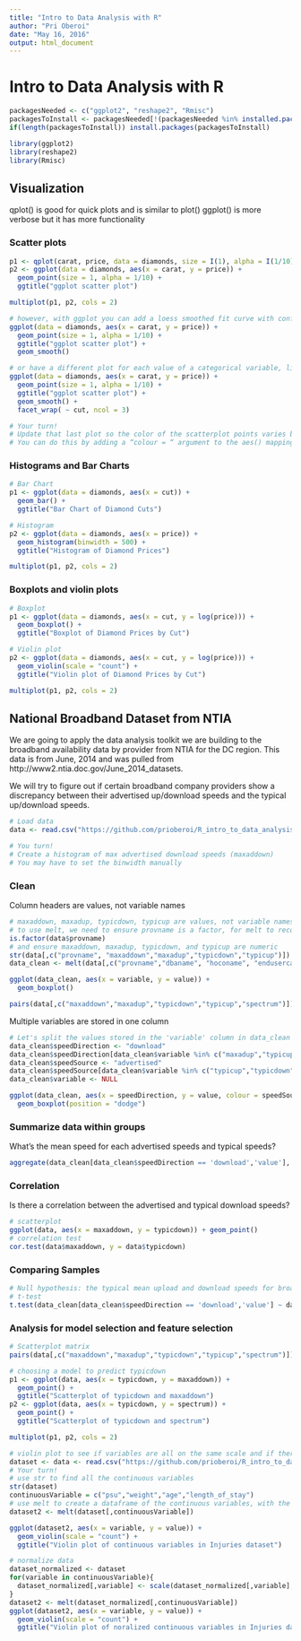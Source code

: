 ```yaml
---
title: "Intro to Data Analysis with R"
author: "Pri Oberoi"
date: "May 16, 2016"
output: html_document
---
```


# Intro to Data Analysis with R

```r

packagesNeeded <- c("ggplot2", "reshape2", "Rmisc")
packagesToInstall <- packagesNeeded[!(packagesNeeded %in% installed.packages()[,"Package"])]
if(length(packagesToInstall)) install.packages(packagesToInstall)

library(ggplot2)
library(reshape2)
library(Rmisc)
```

## Visualization

qplot() is good for quick plots and is similar to plot()
ggplot() is more verbose but it has more functionality

### Scatter plots
```r
p1 <- qplot(carat, price, data = diamonds, size = I(1), alpha = I(1/10), main = "qplot scatter plot")
p2 <- ggplot(data = diamonds, aes(x = carat, y = price)) +
  geom_point(size = 1, alpha = 1/10) +
  ggtitle("ggplot scatter plot")

multiplot(p1, p2, cols = 2)

# however, with ggplot you can add a loess smoothed fit curve with confidence region
ggplot(data = diamonds, aes(x = carat, y = price)) +
  geom_point(size = 1, alpha = 1/10) +
  ggtitle("ggplot scatter plot") +
  geom_smooth() 

# or have a different plot for each value of a categorical variable, like diamond cut
ggplot(data = diamonds, aes(x = carat, y = price)) +
  geom_point(size = 1, alpha = 1/10) +
  ggtitle("ggplot scatter plot") +
  geom_smooth() +
  facet_wrap( ~ cut, ncol = 3)

# Your turn!
# Update that last plot so the color of the scatterplot points varies based on the value of “cut”
# You can do this by adding a “colour = “ argument to the aes() mapping and passing in the variable name (cut)
```

### Histograms and Bar Charts
```r
# Bar Chart
p1 <- ggplot(data = diamonds, aes(x = cut)) +
  geom_bar() +
  ggtitle("Bar Chart of Diamond Cuts")

# Histogram
p2 <- ggplot(data = diamonds, aes(x = price)) +
  geom_histogram(binwidth = 500) +
  ggtitle("Histogram of Diamond Prices")

multiplot(p1, p2, cols = 2)
```

### Boxplots and violin plots
```r
# Boxplot
p1 <- ggplot(data = diamonds, aes(x = cut, y = log(price))) +
  geom_boxplot() +
  ggtitle("Boxplot of Diamond Prices by Cut")

# Violin plot
p2 <- ggplot(data = diamonds, aes(x = cut, y = log(price))) +
  geom_violin(scale = "count") +
  ggtitle("Violin plot of Diamond Prices by Cut")

multiplot(p1, p2, cols = 2)
```

## National Broadband Dataset from NTIA

We are going to apply the data analysis toolkit we are building to the broadband availability data by provider from NTIA for the DC region. This data is from June, 2014 and was pulled from http://www2.ntia.doc.gov/June_2014_datasets. 

We will try to figure out if certain broadband company providers show a discrepancy between their advertised up/download speeds and the typical up/download speeds.

```r
# Load data
data <- read.csv("https://github.com/prioberoi/R_intro_to_data_analysis/raw/master/DC-NBM-Wireless-CSV-JUN-2014.csv", sep = "|")

# You turn!
# Create a histogram of max advertised download speeds (maxaddown)
# You may have to set the binwidth manually
```

### Clean

Column headers are values, not variable names
```r
# maxaddown, maxadup, typicdown, typicup are values, not variable names
# to use melt, we need to ensure provname is a factor, for melt to recognize it as an id variable
is.factor(data$provname)
# and ensure maxaddown, maxadup, typicdown, and typicup are numeric
str(data[,c("provname", "maxaddown","maxadup","typicdown","typicup")])
data_clean <- melt(data[,c("provname","dbaname", "hoconame", "endusercat...", "maxaddown","maxadup","typicdown","typicup")])

ggplot(data_clean, aes(x = variable, y = value)) +
  geom_boxplot()

pairs(data[,c("maxaddown","maxadup","typicdown","typicup","spectrum")])
```

Multiple variables are stored in one column
```r
# Let's split the values stored in the 'variable' column in data_clean into two variables
data_clean$speedDirection <- "download"
data_clean$speedDirection[data_clean$variable %in% c("maxadup","typicup")] <- "upload"
data_clean$speedSource <- "advertised"
data_clean$speedSource[data_clean$variable %in% c("typicup","typicdown")] <- "typical"
data_clean$variable <- NULL

ggplot(data_clean, aes(x = speedDirection, y = value, colour = speedSource)) +
  geom_boxplot(position = "dodge")
```

### Summarize data within groups

What's the mean speed for each advertised speeds and typical speeds?
```r
aggregate(data_clean[data_clean$speedDirection == 'download','value'], list(data_clean[data_clean$speedDirection == 'download', 'speedSource']), mean)
```

### Correlation

Is there a correlation between the advertised and typical download speeds?
```r
# scatterplot
ggplot(data, aes(x = maxaddown, y = typicdown)) + geom_point()
# correlation test
cor.test(data$maxaddown, y = data$typicdown)
```

### Comparing Samples

```r
# Null hypothesis: the typical mean upload and download speeds for broadband providers in Washington, DC are the same as the advertised speeds
# t-test
t.test(data_clean[data_clean$speedDirection == 'download','value'] ~ data_clean[data_clean$speedDirection == 'download','speedSource'], data_clean)
```

### Analysis for model selection and feature selection

```r
# Scatterplot matrix
pairs(data[,c("maxaddown","maxadup","typicdown","typicup","spectrum")])

# choosing a model to predict typicdown
p1 <- ggplot(data, aes(x = typicdown, y = maxaddown)) +
  geom_point() +
  ggtitle("Scatterplot of typicdown and maxaddown")
p2 <- ggplot(data, aes(x = typicdown, y = spectrum)) +
  geom_point() +
  ggtitle("Scatterplot of typicdown and spectrum")

multiplot(p1, p2, cols = 2)

```

```r
# violin plot to see if variables are all on the same scale and if there is a lot of missing data
dataset <- data <- read.csv("https://github.com/prioberoi/R_intro_to_data_analysis/raw/master/injuries.csv", sep = ",")
# Your turn!
# use str to find all the continuous variables
str(dataset)
continuousVariable = c("psu","weight","age","length_of_stay")
# use melt to create a dataframe of the continuous variables, with the variable name as a categorical variable
dataset2 <- melt(dataset[,continuousVariable])

ggplot(dataset2, aes(x = variable, y = value)) +
  geom_violin(scale = "count") +
  ggtitle("Violin plot of continuous variables in Injuries dataset")

# normalize data
dataset_normalized <- dataset
for(variable in continuousVariable){
  dataset_normalized[,variable] <- scale(dataset_normalized[,variable], center = TRUE, scale = FALSE)
}
dataset2 <- melt(dataset_normalized[,continuousVariable])
ggplot(dataset2, aes(x = variable, y = value)) +
  geom_violin(scale = "count") +
  ggtitle("Violin plot of noralized continuous variables in Injuries dataset")
```

